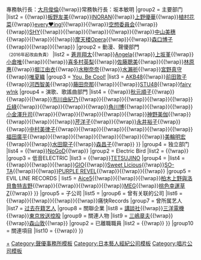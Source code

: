 {{Navbox
|name=King Records
|state = {{{state|autocollapse}}}
|title=[[國王唱片|<span style="color:white">King Records]]
|titlestyle=background:#6888f8; color:white;
|groupstyle=background:#95C0EC
|group1 = 董事會
|list1 = {{nowrap begin}}社長：重村博文{{!wrap}}專務執行長：[[大月俊倫]]{{!wrap}}常務執行長：坂本敏明{{nowrap end}}
|group2 = 主要部门
|list2 =
{{Navbox subgroup
|groupstyle=background:#e6ffe6;
|group1 = J-POP部門
|list1  = {{nowrap begin}}[[天月]]{{!wrap}}{{link-ja|泉沙世子|泉沙世子}}{{!wrap}}[[板野友美]]{{!wrap}}[[INORAN]]{{!wrap}}[[上野優華]]{{!wrap}}[[植村花菜]]{{!wrap}}[[every♥ing!]]{{!wrap}}{{link-ja|orange pekoe|orange pekoe}}{{!wrap}}[[空想委員会]]{{!wrap}}{{link-ja|鹽谷早耶香|塩ノ谷早耶香}}{{!wrap}}[[SHY (歌手)|SHY]]{{!wrap}}{{link-ja|SUPER BELL"Z|SUPER BELL"Z}}{{!wrap}}{{link-ja|Dezille Brothers|Dezille Brothers}}{{!wrap}}{{link-ja|寺内武|寺内タケシ}}{{!wrap}}{{link-ja|那奈|なあ坊豆腐@那奈}}{{!wrap}}[[中山美穗]]{{!wrap}}{{link-ja|Biedronka|Biedronka}}{{!wrap}}{{link-ja|Bed In|ベッド・イン (アイドルグループ)}}{{!wrap}}[[摩天楼オペラ|摩天楼Opera]]{{!wrap}}{{link-ja|MiNo|MiNo}}{{!wrap}}[[森口博子]]{{!wrap}}{{link-ja|悠木子|悠木子}}{{!wrap}}{{link-ja|lyrical school|lyrical school}}{{!wrap}}{{link-ja|lynch.|Lynch.}}{{nowrap end}}
|group2 = 動漫、聲優部門<br><small>（2016年起改由{{link-ja|KING AMUSEMENT CREATIVE|キング アミューズメント クリエイティブ本部}}負責）</small>
|list2  = {{nowrap begin}}[[蒼井翔太]]{{!wrap}}[[Angela]]{{!wrap}}[[上坂堇]]{{!wrap}}[[小倉唯]]{{!wrap}}{{link-ja|奏桃子|かなでももこ}}{{!wrap}}[[喜多村英梨]]{{!wrap}}[[佐藤聰美]]{{!wrap}}{{link-ja|SUNEOHAIR|スネオヘアー}}{{!wrap}}[[林原惠]]{{!wrap}}[[堀江由衣]]{{!wrap}}[[水樹奈奈]]{{!wrap}}[[水瀨祈]]{{!wrap}}[[宮野真守]]{{!wrap}}[[唯夏織]]{{nowrap end}}
|group3 = [[You, Be Cool!]]
|list3 = {{nowrap begin}}[[AKB48]]{{!wrap}}[[前田敦子]]{{!wrap}}[[河西智美]]{{!wrap}}[[藤田奈那]]{{!wrap}}{{link-ja|逆坂|逆さ坂|猜拳民}}{{!wrap}}[[STU48]]{{!wrap}}[[天使在哪裡？|fairy w!nk]]{{nowrap end}}
|group4 = 演歌、歌謠曲部門
|list4 = {{nowrap begin}}{{link-ja|青木美保|青木美保}}{{!wrap}}[[秋元順子]]{{!wrap}}{{link-ja|池田輝郎|池田輝郎}}{{!wrap}}{{link-ja|井上由美子 (演歌歌手)|井上由美子 (演歌歌手)|井上由美子}}{{!wrap}}[[市川由紀乃]]{{!wrap}}{{link-ja|岩出和也|岩出和也}}{{!wrap}}{{link-ja|岩本公水|岩本公水}}{{!wrap}}{{link-ja|大津美子|大津美子}}{{!wrap}}{{link-ja|大月宫子|大月みやこ}}{{!wrap}}[[丘綠]]{{!wrap}}{{link-ja|岡裕子|岡ゆう子}}{{!wrap}}{{link-ja|音羽忍|音羽しのぶ}}{{!wrap}}{{link-ja|包・乌日丽格|オルリコ}}{{!wrap}}[[角川博]]{{!wrap}}{{link-ja|北川裕二|北川裕二}}{{!wrap}}{{link-ja|北野町子|北野まち子}}{{!wrap}}[[小金澤升司]]{{!wrap}}{{link-ja|小村美貴|小村美貴}}{{!wrap}}{{link-ja|鏡五郎|鏡五郎}}{{!wrap}}{{link-ja|佐佐木新一|佐佐木新一}}{{!wrap}}{{link-ja|佐藤宗幸|さとう宗幸}}{{!wrap}}[[神野美伽]]{{!wrap}}{{link-ja|椎名佐千子|椎名佐千子}}{{!wrap}}{{link-ja|島津悦子|島津悦子}}{{!wrap}}{{link-ja|新川二朗|新川二朗}}{{!wrap}}[[芹洋子]]{{!wrap}}{{link-ja|千葉一夫 (歌手)|千葉一夫 (歌手)|千葉一夫}}{{!wrap}}[[永井裕子]]{{!wrap}}{{link-ja|夏木綾子|夏木綾子}}{{!wrap}}[[中村美律子]]{{!wrap}}{{link-ja|成底裕子|成底ゆう子}}{{!wrap}}{{link-ja|西方裕之|西方裕之}}{{!wrap}}{{link-ja|朴俊映|パク・ジュニョン}}{{!wrap}}{{link-ja|花岡優平|花岡優平}}{{!wrap}}{{link-ja|原田悠里|原田悠里}}{{!wrap}}[[福田廣平]]{{!wrap}}{{link-ja|二葉百合子|二葉百合子}}{{!wrap}}{{link-ja|藤原浩 (歌手)|藤原浩 (歌手)|藤原浩}}{{!wrap}}{{link-ja|Peggy葉山|ペギー葉山}}{{!wrap}}{{link-ja|真木柚布子|真木柚布子}}{{!wrap}}{{link-ja|三笠優子|三笠優子}}{{!wrap}}[[美輪明宏]]{{!wrap}}{{link-ja|水城夏美|水城なつみ}}{{!wrap}}[[水田龍子]]{{!wrap}}[[森昌子]]{{!wrap}}{{link-ja|山本秋|山本あき}}{{nowrap end}} 
}}
|group4 = 独立部门
|list4 =
{{Navbox subgroup
|groupstyle=background:#e6ffe6;
|group1 = Nexus
|list1 = {{nowrap begin}}[[陰陽座]]{{!wrap}}{{link-ja|KENSO|KENSO}}{{!wrap}}[[新興宗教樂團NoGoD|NoGoD]]{{!wrap}}{{link-ja|LIGHT BRINGER|LIGHT BRINGER}}{{nowrap end}}
|group2 = Electric Bird
|list2 = {{nowrap begin}}{{link-ja|TRIX (乐队)|TRIX (バンド)|TRIX}}{{!wrap}}{{link-ja|神保彰|神保彰}}{{nowrap end}}
|group3 = 低音ELECTRIC
|list3 = {{nowrap begin}}{{link-ja|今泽Kagekou|今沢カゲロウ}}{{!wrap}}[[TETSUJINO]]{{nowrap end}}
|group4 = {{link-ja|Venus-B|Venus-B}}
|list4 = {{nowrap begin}}{{link-ja|LGYankees|LGYankees}}{{!wrap}}{{link-ja|CLIFF EDGE|CLIFF EDGE}}{{!wrap}}{{link-ja|Clench&Blistah|クレンチ&ブリスタ}}{{!wrap}}[[GIO]]{{!wrap}}[[Sweet Licious]]{{!wrap}}[[SO-TA]]{{!wrap}}{{link-ja|Noa|Noa}}{{!wrap}}[[PURPLE REVEL]]{{!wrap}}{{link-ja|MAY'S|MAY'S}}{{!wrap}}{{link-ja|jyA-Me|jyA-Me}}{{!wrap}}{{link-ja|Lily.|Lily.}}{{nowrap end}}
|group5 = EVIL LINE RECORDS
| list5 = {{nowrap begin}}[[Aice5]]{{!wrap}}{{link-ja|Earphones|イヤホンズ}}{{!wrap}}{{link-ja|後藤麻里子|後藤まりこ}}{{!wrap}}[[柏木上野與洛貝魯特吉野]]{{!wrap}}{{link-ja|TeddyLoid|TeddyLoid}}{{!wrap}}{{link-ja|特攝 (樂隊)|特撮_(バンド)|特攝}}{{!wrap}}{{link-ja|the dresscodes|ドレスコーズ}}{{!wrap}}[[MEG]]{{!wrap}}[[桃色幸運草Z]]{{!wrap}}{{link-ja|搖滾日系風|ロッカジャポニカ}}{{nowrap end}}
}}
|group5 = 子公司
|list5 = {{nowrap begin}}{{link-ja|Bell Wood|ベルウッド (レーベル)}}{{nowrap end}}
|group6 = 曾有关联的公司
|list6 = {{nowrap begin}}{{link-ja|Bell Wood Records|ベルウッド・レコード (オリジナル)}}{{!wrap}}{{link-ja|Konami Label|コナミレーベル}}{{!wrap}}{{link-ja|Falcom Label|ファルコムレーベル}}{{!wrap}}{{link-ja|PS music|PS music}}{{!wrap}}痛快Records{{nowrap end}}
|group7 = 曾所属艺人
|list7 = [[King Records旗下藝人列表#過去在籍藝人|过去在籍艺人]]
|group8 = 關聯企業
|list8 = {{nowrap begin}}[[講談社]]{{!wrap}}[[三洋電機]]{{!wrap}}[[東京放送控股]]{{nowrap end}}
|group9 = 關連人物
|list9 = 
{{Navbox subgroup
|groupstyle = background:#e6ffe6;
|group1 = 製作人
|list1 = {{nowrap begin}}{{link-ja|淺沼正人|Johnny}}{{!wrap}}[[三嶋章夫]]{{!wrap}}{{link-ja|宮本純乃介|宮本純乃介}}{{!wrap}}[[森山敦]]{{!wrap}}{{link-ja|山中隆弘|山中隆弘}}{{nowrap end}}
|group2 = 已離職職員
|list2 = {{nowrap begin}}{{link-ja|長田晓二|長田暁二}}{{!wrap}}{{link-ja|音羽刚|音羽たかし}}{{nowrap end}}
}}
|group10 = 關連項目
|list10 = {{link-ja|Oh!sama TV|Oh!sama TV}}{{!wrap}}{{link-ja|阿羅健一|阿羅健一}}
}}
<noinclude>
[[Category:King Records|+]]
[[Category:聲優事務所模板]]
[[Category:日本藝人經紀公司模板]]
[[Category:唱片公司模板]]
</noinclude>